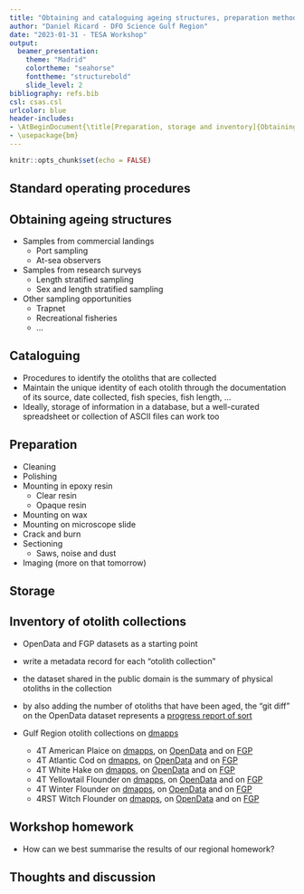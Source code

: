 ```yaml
---
title: "Obtaining and cataloguing ageing structures, preparation methods, storage and inventory"
author: "Daniel Ricard - DFO Science Gulf Region"
date: "2023-01-31 - TESA Workshop"
output: 
  beamer_presentation:
    theme: "Madrid"
    colortheme: "seahorse"
    fonttheme: "structurebold"
    slide_level: 2
bibliography: refs.bib
csl: csas.csl
urlcolor: blue
header-includes:
- \AtBeginDocument{\title[Preparation, storage and inventory]{Obtaining and cataloguing ageing structures, preparation methods, storage and inventory}}
- \usepackage{bm}
---
```


```r
knitr::opts_chunk$set(echo = FALSE)
```

## Standard operating procedures

\begin{center}
  \includegraphics[width=1.0\textwidth]{SOP-EN-cover.png}
\end{center}


## Obtaining ageing structures

- Samples from commercial landings
  - Port sampling
  - At-sea observers
- Samples from research surveys
  - Length stratified sampling
  - Sex and length stratified sampling
- Other sampling opportunities
  - Trapnet
  - Recreational fisheries
  - ...

## Cataloguing

- Procedures to identify the otoliths that are collected
- Maintain the unique identity of each otolith through the documentation of its source, date collected, fish species, fish length, ...
- Ideally, storage of information in a database, but a well-curated spreadsheet or collection of ASCII files can work too

## Preparation

- Cleaning
- Polishing
- Mounting in epoxy resin
  - Clear resin
  - Opaque resin
- Mounting on wax
- Mounting on microscope slide
- Crack and burn
- Sectioning
  - Saws, noise and dust
- Imaging (more on that tomorrow)

## Storage

\begin{columns}
\column{0.6\textwidth}

- Ideal situation
  - Central quality-controlled environment with archival level documentation of physical samples 
  - No deterioration of physical otoliths
  - Maintain the readability of otoliths

- Reality
  - Hapzard collections of different ageing structures located in a number of places, and with varying levels of documentation
  - Storage in glycerin that deteriorates otoliths in the longer term

\column{0.4\textwidth}
\begin{center}
  \includegraphics[width=1.0\textwidth]{paa-vault.png}
\end{center}

\end{columns}


## Inventory of otolith collections

- OpenData and FGP datasets as a starting point
- write a metadata record for each "otolith collection"
- the dataset shared in the public domain is the summary of physical otoliths in the collection
- by also adding the number of otoliths that have been aged, the "git diff" on the OpenData dataset represents a [progress report of sort](https://github.com/dfo-gulf-science/fgp-datasets/commit/a7683278f9eba33c5a55f0fd8b092cb7867de21e)

- Gulf Region otolith collections on [dmapps](http://dmapps/en/inventory/resources/8cc8a924-1dbf-11ea-9bf1-1860247f53e3/)
  - 4T American Plaice on [dmapps](http://dmapps/en/inventory/resources/c1c739ee-a0ae-0e14-9c11-8568b75169b9/), on [OpenData](https://open.canada.ca/data/dataset/c1c739ee-a0ae-0e14-9c11-8568b75169b9) and on [FGP](https://gcgeo.gc.ca/geonetwork/metadata/eng/c1c739ee-a0ae-0e14-9c11-8568b75169b9)
  - 4T Atlantic Cod on [dmapps](http://dmapps/en/inventory/resources/1d41c12a-4d33-8992-e651-d76e481c7862/), on [OpenData](https://open.canada.ca/data/dataset/1d41c12a-4d33-8992-e651-d76e481c7862) and on [FGP](https://gcgeo.gc.ca/geonetwork/metadata/eng/1d41c12a-4d33-8992-e651-d76e481c7862)
  - 4T White Hake on [dmapps](http://dmapps/en/inventory/resources/b3356b27-c9c4-198a-592e-6c271bd4680a/), on [OpenData](https://open.canada.ca/data/dataset/b3356b27-c9c4-198a-592e-6c271bd4680a) and on [FGP](https://gcgeo.gc.ca/geonetwork/metadata/eng/b3356b27-c9c4-198a-592e-6c271bd4680a)
  - 4T Yellowtail Flounder on [dmapps](http://dmapps/en/inventory/resources/98913402-688c-1615-9895-ec96b214be5a/), on [OpenData](https://open.canada.ca/data/dataset/98913402-688c-1615-9895-ec96b214be5a) and on [FGP](https://gcgeo.gc.ca/geonetwork/metadata/eng/98913402-688c-1615-9895-ec96b214be5a)
  - 4T Winter Flounder on [dmapps](http://dmapps/en/inventory/resources/bb3143f3-ae44-cb62-924d-a78304e1d1b4/), on [OpenData](https://open.canada.ca/data/dataset/bb3143f3-ae44-cb62-924d-a78304e1d1b4) and on [FGP](https://gcgeo.gc.ca/geonetwork/metadata/eng/bb3143f3-ae44-cb62-924d-a78304e1d1b4)
  - 4RST Witch Flounder on [dmapps](http://dmapps/en/inventory/resources/f1c1efaa-33fa-d224-05e4-bc1cc329197e/), on [OpenData](https://open.canada.ca/data/dataset/f1c1efaa-33fa-d224-05e4-bc1cc329197e) and on [FGP](https://gcgeo.gc.ca/geonetwork/metadata/eng/f1c1efaa-33fa-d224-05e4-bc1cc329197e)

## Workshop homework

- How can we best summarise the results of our regional homework?


## Thoughts and discussion
